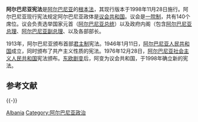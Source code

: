 {{阿尔巴尼亚政治}}

'''阿尔巴尼亚宪法'''是[[阿尔巴尼亚|阿尔巴尼亚]]的[[基本法|根本法]]，其现行版本于1998年11月28日施行。阿尔巴尼亚现行宪法规定阿尔巴尼亚政体是[[议会共和国|议会共和国]]。议会是[[一院制|一院制]]，共有140个席位。议会负责选举国家元首（[[阿尔巴尼亚总统|阿尔巴尼亚总统]]）以及政府内阁（包含[[阿尔巴尼亚总理|阿尔巴尼亚总理]]、[[阿尔巴尼亚总理|阿尔巴尼亚副总理]]、以及各部部长。

1913年，阿尔巴尼亚颁布首部[[君主制|君主制]]宪法。1946年1月11日，[[阿尔巴尼亚人民共和国|阿尔巴尼亚人民共和国]]成立，同时颁布了共产主义性质的宪法。1976年12月28日，[[阿尔巴尼亚社会主义人民共和国|阿尔巴尼亚社会主义人民共和国]]宪法颁布。[[东欧剧变|东欧剧变]]后，阿变为议会共和国，于1998年确立新的宪法。

== 参考文献 ==
{{Reflist}}

{{-}}
{{欧洲题目|宪法}}

[[Category:各国宪法|Albania]]
[[Category:阿尔巴尼亚政治|Category:阿尔巴尼亚政治]]